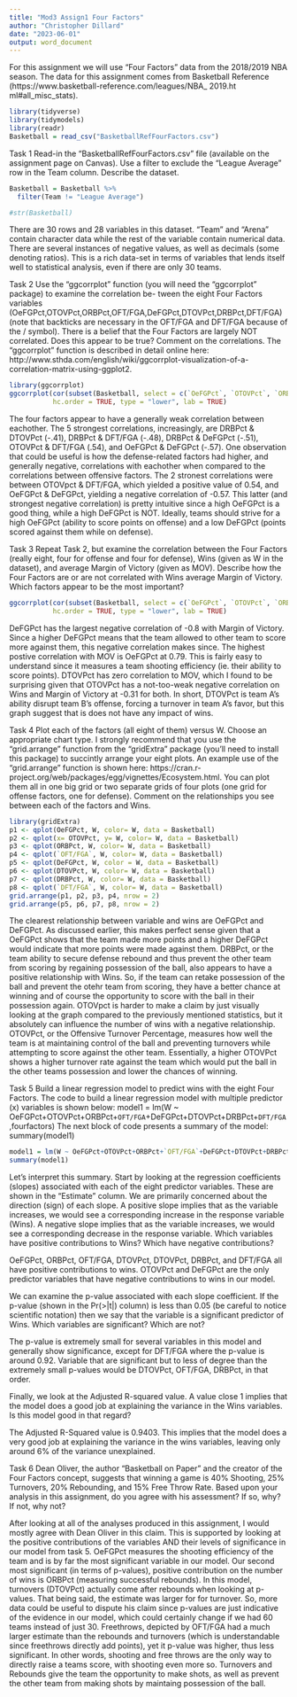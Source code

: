 ---
title: "Mod3 Assign1 Four Factors"
author: "Christopher Dillard"
date: "2023-06-01"
output: word_document
---

For this assignment we will use “Four Factors” data from the 2018/2019 NBA season. The data for this
assignment comes from Basketball Reference (https://www.basketball-reference.com/leagues/NBA_ 2019.ht
ml#all_misc_stats).

```{r, echo= FALSE, message=FALSE, warning=FALSE, error=FALSE}
library(tidyverse)
library(tidymodels)
library(readr)
Basketball = read_csv("BasketballRefFourFactors.csv")

```

Task 1 Read-in the “BasketballRefFourFactors.csv” file (available on the assignment page on Canvas). Use a
filter to exclude the “League Average” row in the Team column. Describe the dataset.

```{r}
Basketball = Basketball %>%
  filter(Team != "League Average")
```


```{r}
#str(Basketball)
```

There are 30 rows and 28 variables in this dataset. "Team" and "Arena" contain character data while the rest of the variable contain numerical data. There are several instances of negative values, as well as decimals (some denoting ratios). This is a rich data-set in terms of variables that lends itself well to statistical analysis, even if there are only 30 teams.


Task 2 Use the “ggcorrplot” function (you will need the “ggcorrplot” package) to examine the correlation be-
tween the eight Four Factors variables (OeFGPct,OTOVPct,ORBPct,OFT/FGA,DeFGPct,DTOVPct,DRBPct,DFT/FGA)
(note that backticks are necessary in the OFT/FGA and DFT/FGA because of the / symbol).
There is a belief that the Four Factors are largely NOT correlated. Does this appear to be
true? Comment on the correlations. The “ggcorrplot” function is described in detail online here:
http://www.sthda.com/english/wiki/ggcorrplot-visualization-of-a-correlation-matrix-using-ggplot2.

```{r}
library(ggcorrplot)
ggcorrplot(cor(subset(Basketball, select = c(`OeFGPct`, `OTOVPct`, `ORBPct`, `OFT/FGA`, `DeFGPct`, `DTOVPct`, `DRBPct`, `DFT/FGA`))), 
           hc.order = TRUE, type = "lower", lab = TRUE)
```

The four factors appear to have a generally weak correlation between eachother. The 5 strongest correlations, increasingly, are DRBPct & DTOVPct (-.41), DRBPct & DFT/FGA (-.48), DRBPct & DeFGPct (-.51), OTOVPct & DFT/FGA (.54), and OeFGPct & DeFGPct (-.57). One observation that could be useful is how the defense-related factors had higher, and generally negative, correlations with eachother when compared to the correlations between offensive factors. The 2 stronest correlations were between OTOVpct & DFT/FGA, which yielded a positive value of 0.54, and OeFGPct & DeFGPct, yielding a negative correlation of -0.57. This latter (and strongest negative correlation) is pretty intuitive since a high OeFGPct is a good thing, while a high DeFGPct is NOT. Ideally, teams should strive for a high OeFGPct (ability to score points on offense) and a low DeFGPct (points scored against them while on defense). 



Task 3 Repeat Task 2, but examine the correlation between the Four Factors (really eight, four for offense
and four for defense), Wins (given as W in the dataset), and average Margin of Victory (given as MOV).
Describe how the Four Factors are or are not correlated with Wins average Margin of Victory. Which factors
appear to be the most important?


```{r}
ggcorrplot(cor(subset(Basketball, select = c(`OeFGPct`, `OTOVPct`, `ORBPct`, `OFT/FGA`, `DeFGPct`, `DTOVPct`, `DRBPct`, `DFT/FGA`,`W`,`MOV`))), 
           hc.order = TRUE, type = "lower", lab = TRUE)
```

DeFGPct has the largest negative correlation of -0.8 with Margin of Victory. Since a higher DeFGPct means that the team allowed to other team to score more against them, this negative correlation makes since. The highest postive correlation with MOV is OeFGPct at 0.79. This is fairly easy to understand since it measures a team shooting efficiency (ie. their ability to score points). DTOVPct has zero correlation to MOV, which I found to be surprising given that OTOVPct has a not-too-weak negative correlation on Wins and Margin of Victory at -0.31 for both. In short, DTOVPct is team A's ability disrupt team B's offense, forcing a turnover in team A's favor, but this graph suggest that is does not have any impact of wins.  


Task 4 Plot each of the factors (all eight of them) versus W. Choose an appropriate chart type. I strongly
recommend that you use the “grid.arrange” function from the “gridExtra” package (you’ll need to install
this package) to succintly arrange your eight plots. An example use of the “grid.arrange” function is shown
here: https://cran.r-project.org/web/packages/egg/vignettes/Ecosystem.html. You can plot them all in one
big grid or two separate grids of four plots (one grid for offense factors, one for defense). Comment on the
relationships you see between each of the factors and Wins.

```{r}
library(gridExtra)
p1 <- qplot(OeFGPct, W, color= W, data = Basketball)
p2 <- qplot(x= OTOVPct, y= W, color= W, data = Basketball)
p3 <- qplot(ORBPct, W, color= W, data = Basketball)
p4 <- qplot(`OFT/FGA`, W, color= W, data = Basketball)
p5 <- qplot(DeFGPct, W, color = W, data = Basketball)
p6 <- qplot(DTOVPct, W, color= W, data = Basketball)
p7 <- qplot(DRBPct, W, color= W, data = Basketball)
p8 <- qplot(`DFT/FGA`, W, color= W, data = Basketball)
grid.arrange(p1, p2, p3, p4, nrow = 2)
grid.arrange(p5, p6, p7, p8, nrow = 2)
```

The clearest relationship between variable and wins are OeFGPct and DeFGPct. As discussed earlier, this makes perfect sense given that a  OeFGPct shows that the team made more points and a higher DeFGPct would indicate that more points were made against them. DRBPct, or the team ability to secure defense rebound and thus prevent the other team from scoring by regaining possession of the ball, also appears to have a positive relationship with Wins. So, if the team can retake possession of the ball and prevent the otehr team from scoring, they have a better chance at winning and of course the opportunity to score with the ball in their possession again. OTOVpct is harder to make a claim by just visually looking at the graph compared to the previously mentioned statistics, but it absolutely can influence the number of wins with a negative relationship. OTOVPct, or the Offensive Turnover Percentage, measures how well the team is at maintaining control of the ball and preventing turnovers while attempting to score against the other team. Essentially, a higher OTOVPct shows a higher turnover rate against the team which would put the ball in the other teams possession and lower the chances of winning.  


Task 5 Build a linear regression model to predict wins with the eight Four Factors. The code to build a
linear regression model with multiple predictor (x) variables is shown below:
model1 = lm(W ~ OeFGPct+OTOVPct+ORBPct+`OFT/FGA`+DeFGPct+DTOVPct+DRBPct+`DFT/FGA`,fourfactors)
The next block of code presents a summary of the model:
summary(model1)


```{r}
model1 = lm(W ~ OeFGPct+OTOVPct+ORBPct+`OFT/FGA`+DeFGPct+DTOVPct+DRBPct+`DFT/FGA`,Basketball)
summary(model1)
```

Let’s interpret this summary. Start by looking at the regression coefficients (slopes) associated with each
of the eight predictor variables. These are shown in the “Estimate” column. We are primarily concerned
about the direction (sign) of each slope. A positive slope implies that as the variable increases, we would
see a corresponding increase in the response variable (Wins). A negative slope implies that as the variable
increases, we would see a corresponding decrease in the response variable. Which variables have positive
contributions to Wins? Which have negative contributions?

OeFGPct, ORBPct, OFT/FGA, DTOVPct, DTOVPct, DRBPct, and DFT/FGA all have positive contributions to wins. OTOVPct and DeFGPct are the only predictor variables that have negative contributions to wins in our model.

We can examine the p-value associated with each slope coefficient. If the p-value (shown in the Pr(>|t|)
column) is less than 0.05 (be careful to notice scientific notation) then we say that the variable is a significant
predictor of Wins. Which variables are significant? Which are not?

The p-value is extremely small for several variables in this model and generally show significance, except for DFT/FGA where the p-value is around 0.92. Variable that are significant but to less of degree than the extremely small p-values would be DTOVPct, OFT/FGA, DRBPct, in that order. 

Finally, we look at the Adjusted R-squared value. A value close 1 implies that the model does a good job at
explaining the variance in the Wins variables. Is this model good in that regard?

The Adjusted R-Squared value is 0.9403. This implies that the model does a very good job at explaining the variance in the wins variables, leaving only around 6% of the variance unexplained. 

Task 6 Dean Oliver, the author “Basketball on Paper” and the creator of the Four Factors concept, suggests
that winning a game is 40% Shooting, 25% Turnovers, 20% Rebounding, and 15% Free Throw Rate. Based
upon your analysis in this assignment, do you agree with his assessment? If so, why? If not, why not?


After looking at all of the analyses produced in this assignment, I would mostly agree with Dean Oliver in this claim. This is supported by looking at the positive contributions of the variables AND their levels of significance in our model from task 5. OeFGPct measures the shooting efficiency of the team and is by far the most significant variable in our model. Our second most significant (in terms of p-values), positive contribution on the number of wins is ORBPct (measuring successful rebounds). In this model, turnovers (DTOVPct) actually come after rebounds when looking at p-values. That being said, the estimate was larger for for turnover. So, more data could be useful to dispute his claim since p-values are just indicative of the evidence in our model, which could certainly change if we had 60 teams instead of just 30. Freethrows, depicted by OFT/FGA had a much larger estimate than the rebounds and turnovers (which is understandable since freethrows directly add points), yet it p-value was higher, thus less significant. In other words, shooting and free throws are the only way to directly raise a teams score, with shooting even more so. Turnovers and Rebounds give the team the opportunity to make shots, as well as prevent the other team from making shots by maintaing possession of the ball.

